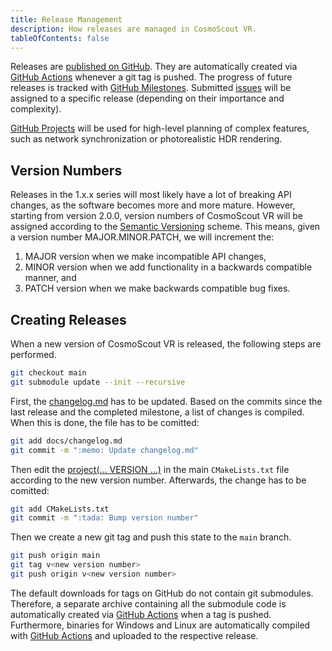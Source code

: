 ```yaml
---
title: Release Management
description: How releases are managed in CosmoScout VR.
tableOfContents: false
---
```


Releases are [published on GitHub](https://github.com/cosmoscout/cosmoscout-vr/releases).
They are automatically created via [GitHub Actions](https://github.com/cosmoscout/cosmoscout-vr/actions) whenever a git tag is pushed.
The progress of future releases is tracked with [GitHub Milestones](https://github.com/cosmoscout/cosmoscout-vr/milestones).
Submitted [issues](https://github.com/cosmoscout/cosmoscout-vr/issues) will be assigned to a specific release (depending on their importance and complexity).

[GitHub Projects](https://github.com/cosmoscout/cosmoscout-vr/projects) will be used for high-level planning of complex features, such as network synchronization or photorealistic HDR rendering.

## Version Numbers

Releases in the 1.x.x series will most likely have a lot of breaking API changes, as the software becomes more and more mature.
However, starting from version 2.0.0, version numbers of CosmoScout VR will be assigned according to the [Semantic Versioning](https://semver.org/) scheme.
This means, given a version number MAJOR.MINOR.PATCH, we will increment the:

1. MAJOR version when we make incompatible API changes,
2. MINOR version when we add functionality in a backwards compatible manner, and
3. PATCH version when we make backwards compatible bug fixes.

## Creating Releases

When a new version of CosmoScout VR is released, the following steps are performed.

```bash
git checkout main
git submodule update --init --recursive
```

First, the [changelog.md](https://github.com/cosmoscout/cosmoscout-vr/blob/main/docs/changelog.md) has to be updated.
Based on the commits since the last release and the completed milestone, a list of changes is compiled.
When this is done, the file has to be comitted:

```bash
git add docs/changelog.md
git commit -m ":memo: Update changelog.md"
```

Then edit the [project(... VERSION ...)](https://github.com/cosmoscout/cosmoscout-vr/blob/main/CMakeLists.txt#L8) in the main `CMakeLists.txt` file according to the new version number.
Afterwards, the change has to be comitted:

```bash
git add CMakeLists.txt
git commit -m ":tada: Bump version number"
```

Then we create a new git tag and push this state to the `main` branch.

```bash
git push origin main
git tag v<new version number>
git push origin v<new version number>
```

The default downloads for tags on GitHub do not contain git submodules.
Therefore, a separate archive containing all the submodule code is automatically created via [GitHub Actions](https://github.com/cosmoscout/cosmoscout-vr/actions) when a tag is pushed.
Furthermore, binaries for Windows and Linux are automatically compiled with [GitHub Actions](https://github.com/cosmoscout/cosmoscout-vr/actions) and uploaded to the respective release.
